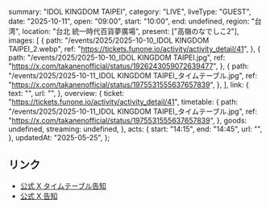   summary: "IDOL KINGDOM TAIPEI",
  category: "LIVE",
  liveType: "GUEST",
  date: "2025-10-11",
  open: "09:00",
  start: "10:00",
  end: undefined,
  region: "台湾",
  location: "台北 統一時代百貨夢廣場",
  present: ["高嶺のなでしこ2"],
  images: [
    {
      path: "/events/2025/2025-10-10_IDOL KINGDOM TAIPEI_2.webp",
      ref: "https://tickets.funone.io/activity/activity_detail/41",
    },
    {
      path: "/events/2025/2025-10-10_IDOL KINGDOM TAIPEI.jpg",
      ref: "https://x.com/takanenofficial/status/1926243059072639477",
    },
    {
      path: "/events/2025/2025-10-11_IDOL KINGDOM TAIPEI_タイムテーブル.jpg",
      ref: "https://x.com/takanenofficial/status/1975531555637657839",
    },
  ],
  link: {
    text: "",
    url: "",
  },
  overview: {
    ticket: "https://tickets.funone.io/activity/activity_detail/41",
    timetable: {
      path: "/events/2025/2025-10-11_IDOL KINGDOM TAIPEI_タイムテーブル.jpg",
      ref: "https://x.com/takanenofficial/status/1975531555637657839",
    },
    goods: undefined,
    streaming: undefined,
  },
  acts: {
    start: "14:15",
    end: "14:45",
    url: "",
  },
  updatedAt: "2025-05-25",
};

## リンク

- [公式 X タイムテーブル告知](https://x.com/takanenofficial/status/1975531555637657839)
- [公式 X 告知](https://x.com/takanenofficial/status/1926243059072639477)
